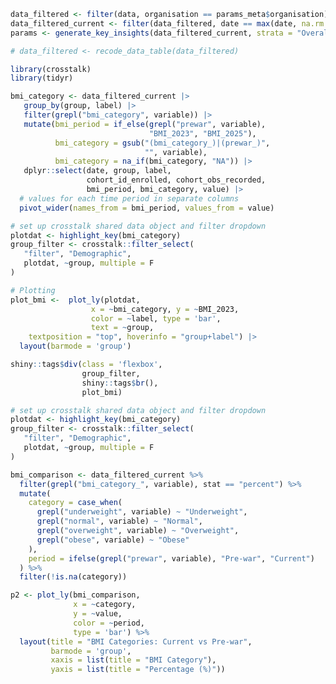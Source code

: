 

```r
data_filtered <- filter(data, organisation == params_meta$organisation)
data_filtered_current <- filter(data_filtered, date == max(date, na.rm = TRUE))
params <- generate_key_insights(data_filtered_current, strata = "Overall")

# data_filtered <- recode_data_table(data_filtered)
```

```r
library(crosstalk)
library(tidyr)

bmi_category <- data_filtered_current |> 
   group_by(group, label) |> 
   filter(grepl("bmi_category", variable)) |> 
   mutate(bmi_period = if_else(grepl("prewar", variable), 
                               "BMI_2023", "BMI_2025"),
          bmi_category = gsub("(bmi_category_)|(prewar_)", 
                              "", variable),
          bmi_category = na_if(bmi_category, "NA")) |> 
   dplyr::select(date, group, label, 
                 cohort_id_enrolled, cohort_obs_recorded,
                 bmi_period, bmi_category, value) |> 
  # values for each time period in separate columns
  pivot_wider(names_from = bmi_period, values_from = value)

# set up crosstalk shared data object and filter dropdown
plotdat <- highlight_key(bmi_category)
group_filter <- crosstalk::filter_select(
   "filter", "Demographic",
   plotdat, ~group, multiple = F
)

# Plotting
plot_bmi <-  plot_ly(plotdat,
                  x = ~bmi_category, y = ~BMI_2023,
                  color = ~label, type = 'bar',
                  text = ~group,
    textposition = "top", hoverinfo = "group+label") |>
  layout(barmode = 'group')

shiny::tags$div(class = 'flexbox',
                group_filter,
                shiny::tags$br(), 
                plot_bmi)
```


```r
# set up crosstalk shared data object and filter dropdown
plotdat <- highlight_key(bmi_category)
group_filter <- crosstalk::filter_select(
   "filter", "Demographic",
   plotdat, ~group, multiple = F
)

bmi_comparison <- data_filtered_current %>%
  filter(grepl("bmi_category_", variable), stat == "percent") %>%
  mutate(
    category = case_when(
      grepl("underweight", variable) ~ "Underweight",
      grepl("normal", variable) ~ "Normal", 
      grepl("overweight", variable) ~ "Overweight",
      grepl("obese", variable) ~ "Obese"
    ),
    period = ifelse(grepl("prewar", variable), "Pre-war", "Current")
  ) %>%
  filter(!is.na(category))

p2 <- plot_ly(bmi_comparison, 
              x = ~category, 
              y = ~value, 
              color = ~period,
              type = 'bar') %>%
  layout(title = "BMI Categories: Current vs Pre-war",
         barmode = 'group',
         xaxis = list(title = "BMI Category"),
         yaxis = list(title = "Percentage (%)"))
```


